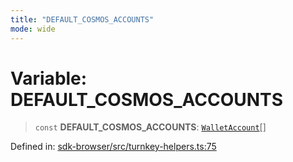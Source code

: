 ```yaml
---
title: "DEFAULT_COSMOS_ACCOUNTS"
mode: wide
---
```

  
# Variable: DEFAULT\_COSMOS\_ACCOUNTS

> `const` **DEFAULT\_COSMOS\_ACCOUNTS**: [`WalletAccount`](../WalletAccount/readme)[]

Defined in: [sdk-browser/src/turnkey-helpers.ts:75](https://github.com/tkhq/sdk/blob/94193410cf3571aa019a0b9408107eeb43e39e16/packages/sdk-browser/src/turnkey-helpers.ts#L75)
